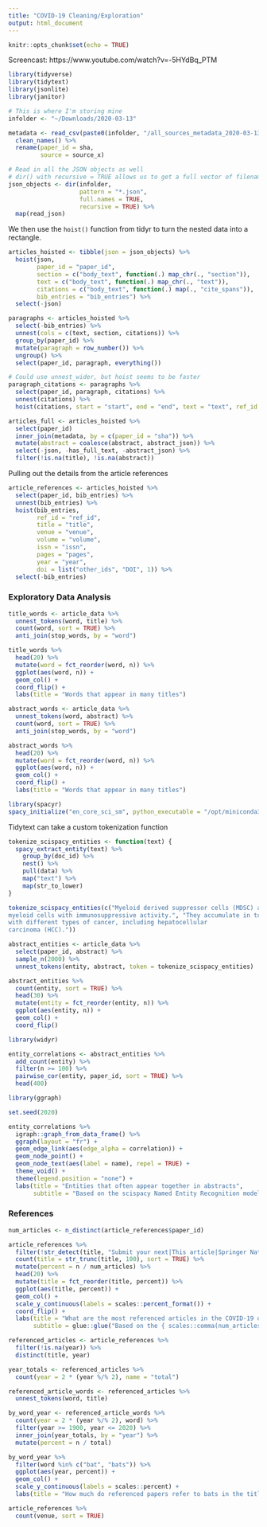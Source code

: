 ```yaml
---
title: "COVID-19 Cleaning/Exploration"
output: html_document
---
```


```r
knitr::opts_chunk$set(echo = TRUE)
```

Screencast: https://www.youtube.com/watch?v=-5HYdBq_PTM

```r
library(tidyverse)
library(tidytext)
library(jsonlite)
library(janitor)

# This is where I'm storing mine
infolder <- "~/Downloads/2020-03-13"

metadata <- read_csv(paste0(infolder, "/all_sources_metadata_2020-03-13.csv")) %>%
  clean_names() %>%
  rename(paper_id = sha,
         source = source_x)
```

```r
# Read in all the JSON objects as well
# dir() with recursive = TRUE allows us to get a full vector of filenames
json_objects <- dir(infolder,
                    pattern = "*.json",
                    full.names = TRUE,
                    recursive = TRUE) %>%
  map(read_json)
```

We then use the `hoist()` function from tidyr to turn the nested data into a rectangle.

```r
articles_hoisted <- tibble(json = json_objects) %>%
  hoist(json,
        paper_id = "paper_id",
        section = c("body_text", function(.) map_chr(., "section")),
        text = c("body_text", function(.) map_chr(., "text")),
        citations = c("body_text", function(.) map(., "cite_spans")),
        bib_entries = "bib_entries") %>%
  select(-json)
```

```r
paragraphs <- articles_hoisted %>%
  select(-bib_entries) %>%
  unnest(cols = c(text, section, citations)) %>%
  group_by(paper_id) %>%
  mutate(paragraph = row_number()) %>%
  ungroup() %>%
  select(paper_id, paragraph, everything())

# Could use unnest_wider, but hoist seems to be faster
paragraph_citations <- paragraphs %>%
  select(paper_id, paragraph, citations) %>%
  unnest(citations) %>%
  hoist(citations, start = "start", end = "end", text = "text", ref_id = "ref_id")
```

```r
articles_full <- articles_hoisted %>%
  select(paper_id)
  inner_join(metadata, by = c(paper_id = "sha")) %>%
  mutate(abstract = coalesce(abstract, abstract_json)) %>%
  select(-json, -has_full_text, -abstract_json) %>%
  filter(!is.na(title), !is.na(abstract))
```

Pulling out the details from the article references

```r
article_references <- articles_hoisted %>%
  select(paper_id, bib_entries) %>%
  unnest(bib_entries) %>%
  hoist(bib_entries,
        ref_id = "ref_id",
        title = "title",
        venue = "venue",
        volume = "volume",
        issn = "issn",
        pages = "pages",
        year = "year",
        doi = list("other_ids", "DOI", 1)) %>%
  select(-bib_entries)
```



### Exploratory Data Analysis

```r
title_words <- article_data %>%
  unnest_tokens(word, title) %>%
  count(word, sort = TRUE) %>%
  anti_join(stop_words, by = "word")

title_words %>%
  head(20) %>%
  mutate(word = fct_reorder(word, n)) %>%
  ggplot(aes(word, n)) +
  geom_col() +
  coord_flip() +
  labs(title = "Words that appear in many titles")
```

```r
abstract_words <- article_data %>%
  unnest_tokens(word, abstract) %>%
  count(word, sort = TRUE) %>%
  anti_join(stop_words, by = "word")

abstract_words %>%
  head(20) %>%
  mutate(word = fct_reorder(word, n)) %>%
  ggplot(aes(word, n)) +
  geom_col() +
  coord_flip() +
  labs(title = "Words that appear in many titles")
```

```r
library(spacyr)
spacy_initialize("en_core_sci_sm", python_executable = "/opt/miniconda3/bin/python")
```

Tidytext can take a custom tokenization function

```r
tokenize_scispacy_entities <- function(text) {
  spacy_extract_entity(text) %>%
    group_by(doc_id) %>%
    nest() %>%
    pull(data) %>%
    map("text") %>%
    map(str_to_lower)
}

tokenize_scispacy_entities(c("Myeloid derived suppressor cells (MDSC) are immature 
myeloid cells with immunosuppressive activity.", "They accumulate in tumor-bearing mice and humans 
with different types of cancer, including hepatocellular 
carcinoma (HCC)."))

abstract_entities <- article_data %>%
  select(paper_id, abstract) %>%
  sample_n(2000) %>%
  unnest_tokens(entity, abstract, token = tokenize_scispacy_entities)
```

```r
abstract_entities %>%
  count(entity, sort = TRUE) %>%
  head(30) %>%
  mutate(entity = fct_reorder(entity, n)) %>%
  ggplot(aes(entity, n)) +
  geom_col() +
  coord_flip()
```

```r
library(widyr)

entity_correlations <- abstract_entities %>%
  add_count(entity) %>%
  filter(n >= 100) %>%
  pairwise_cor(entity, paper_id, sort = TRUE) %>%
  head(400)

library(ggraph)

set.seed(2020)

entity_correlations %>%
  igraph::graph_from_data_frame() %>%
  ggraph(layout = "fr") +
  geom_edge_link(aes(edge_alpha = correlation)) +
  geom_node_point() +
  geom_node_text(aes(label = name), repel = TRUE) +
  theme_void() +
  theme(legend.position = "none") +
  labs(title = "Entities that often appear together in abstracts",
       subtitle = "Based on the scispacy Named Entity Recognition model")
```

### References

```r
num_articles <- n_distinct(article_references$paper_id)

article_references %>%
  filter(!str_detect(title, "Submit your next|This article|Springer Nature remains|Publisher's Note")) %>%
  count(title = str_trunc(title, 100), sort = TRUE) %>%
  mutate(percent = n / num_articles) %>%
  head(20) %>%
  mutate(title = fct_reorder(title, percent)) %>%
  ggplot(aes(title, percent)) +
  geom_col() +
  scale_y_continuous(labels = scales::percent_format()) +
  coord_flip() +
  labs(title = "What are the most referenced articles in the COVID-19 dataset?",
       subtitle = glue::glue("Based on the { scales::comma(num_articles) } open for commercial use that have references"))
```

```r
referenced_articles <- article_references %>%
  filter(!is.na(year)) %>%
  distinct(title, year)

year_totals <- referenced_articles %>%
  count(year = 2 * (year %/% 2), name = "total")

referenced_article_words <- referenced_articles %>%
  unnest_tokens(word, title)

by_word_year <- referenced_article_words %>%
  count(year = 2 * (year %/% 2), word) %>%
  filter(year >= 1900, year <= 2020) %>%
  inner_join(year_totals, by = "year") %>%
  mutate(percent = n / total)

by_word_year %>%
  filter(word %in% c("bat", "bats")) %>%
  ggplot(aes(year, percent)) +
  geom_col() +
  scale_y_continuous(labels = scales::percent) +
  labs(title = "How much do referenced papers refer to bats in the title?")
```

```r
article_references %>%
  count(venue, sort = TRUE)
```
